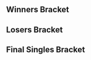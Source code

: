 {{DISPLAYTITLE:MLG Chicago 2005: Singles Bracket}}{{SetGame|melee}}
{{tabs static
|name1=Overview
|link1=MLG/2005/Chicago
|name2=Singles Bracket
|link2=MLG/2005/Chicago/Singles Bracket
|This=2
}}
==Winners Bracket==
{{32DEWBracketA
|r1m1p1=Ken |r1m1p1flag=us |r1m1p1score={{win}} |r1m1win=1
|r1m1p2=Bye |r1m1p2flag= |r1m1p2score=
|r1m2p1=Mr_Iggy |r1m2p1flag= |r1m2p1score=3 |r1m2win=1
|r1m2p2=dmac |r1m2p2flag=us |r1m2p2score=0
|r1m3p1=Drephen |r1m3p1flag=us |r1m3p1score=0 |r1m3win=2
|r1m3p2=Dope |r1m3p2flag= |r1m3p2score=3
|r1m4p1=Caveman |r1m4p1flag=us |r1m4p1score={{win}} |r1m4win=1
|r1m4p2=Bye |r1m4p2flag= |r1m4p2score=
|r1m5p1=Darkrain |r1m5p1flag=us |r1m5p1score={{win}} |r1m5win=1
|r1m5p2=Bye |r1m5p2flag= |r1m5p2score=
|r1m6p1=viperboy |r1m6p1flag=us |r1m6p1score=0 |r1m6win=2
|r1m6p2=PC Chris |r1m6p2flag=us |r1m6p2score=3
|r1m7p1=JoeBushman |r1m7p1flag=us |r1m7p1score=0 |r1m7win=2
|r1m7p2=Hayato |r1m7p2flag=us |r1m7p2score=3
|r1m8p1=Husband |r1m8p1flag=us |r1m8p1score={{win}} |r1m8win=1
|r1m8p2=Bye |r1m8p2flag= |r1m8p2score=

|r1m9p1=KillaOR |r1m9p1flag=us |r1m9p1score={{win}} |r1m9win=1
|r1m9p2=Bye |r1m9p2flag= |r1m9p2score=
|r1m10p1=Cpt Awesome20 |r1m10p1flag= |r1m10p1score=0 |r1m10win=2
|r1m10p2=Joshu |r1m10p2flag=us |r1m10p2score=3
|r1m11p1=KishSquared |r1m11p1flag=us |r1m11p1score=0 |r1m11win=2
|r1m11p2=KrazyJones |r1m11p2flag=us |r1m11p2score=3
|r1m12p1=Eddie |r1m12p1flag=us |r1m12p1score={{win}} |r1m12win=1
|r1m12p2=Bye |r1m12p2flag= |r1m12p2score=
|r1m13p1=Rob$ |r1m13p1flag=us |r1m13p1score={{win}} |r1m13win=1
|r1m13p2=Bye |r1m13p2flag= |r1m13p2score=
|r1m14p1=Vidjogamer |r1m14p1flag=us |r1m14p1score=0 |r1m14win=2
|r1m14p2=NEO |r1m14p2flag=us |r1m14p2score=3
|r1m15p1=KishPrime |r1m15p1flag=us |r1m15p1score=0 |r1m15win=2
|r1m15p2=Zulu |r1m15p2flag=us |r1m15p2score=3
|r1m16p1=ChuDat |r1m16p1flag=us |r1m16p1score={{win}} |r1m16win=1
|r1m16p2=Bye |r1m16p2flag= |r1m16p2score=

|r2m1p1=Ken |r2m1p1flag=us |r2m1p1score=3 |r2m1win=1
|r2m1p2=Mr_Iggy |r2m1p2flag= |r2m1p2score=0
|r2m2p1=Dope |r2m2p1flag=us |r2m2p1score=3 |r2m2win=1
|r2m2p2=Caveman |r2m2p2flag=us |r2m2p2score=0
|r2m3p1=Darkrain |r2m3p1flag=us |r2m3p1score=0 |r2m3win=2
|r2m3p2=PC Chris |r2m3p2flag=us |r2m3p2score=3
|r2m4p1=Hayato |r2m4p1flag=us |r2m4p1score=0 |r2m4win=2
|r2m4p2=Husband |r2m4p2flag=us |r2m4p2score=3
|r2m5p1=KillaOR |r2m5p1flag=us |r2m5p1score=3 |r2m5win=1
|r2m5p2=Joshu |r2m5p2flag=us |r2m5p2score=0
|r2m6p1=KrazyJones |r2m6p1flag=us |r2m6p1score=3 |r2m6win=1
|r2m6p2=Eddie |r2m6p2flag=us |r2m6p2score=0
|r2m7p1=Rob$ |r2m7p1flag=us |r2m7p1score=0 |r2m7win=2
|r2m7p2=NEO |r2m7p2flag=us |r2m7p2score=3
|r2m8p1=Zulu |r2m8p1flag=us |r2m8p1score=0 |r2m8win=2
|r2m8p2=ChuDat |r2m8p2flag=us |r2m8p2score=3

|r3m1p1=Ken |r3m1p1flag=us |r3m1p1score=3 |r3m1win=1
|r3m1p2=Dope |r3m1p2flag=us |r3m1p2score=0
|r3m2p1=PC Chris |r3m2p1flag=us |r3m2p1score=0 |r3m2win=2
|r3m2p2=Husband |r3m2p2flag=us |r3m2p2score=3
|r3m3p1=KillaOR |r3m3p1flag=us |r3m3p1score=0 |r3m3win=2
|r3m3p2=KrazyJones |r3m3p2flag=us |r3m3p2score=3
|r3m4p1=NEO |r3m4p1flag=us |r3m4p1score=3 |r3m4win=1
|r3m4p2=ChuDat |r3m4p2flag=us |r3m4p2score=0

|r4m1p1=Ken |r4m1p1flag=us |r4m1p1score=3 |r4m1win=1
|r4m1p2=Husband |r4m1p2flag=us |r4m1p2score=0
|r4m2p1=KrazyJones |r4m2p1flag=us |r4m2p1score=0 |r4m2win=2
|r4m2p2=NEO |r4m2p2flag=us |r4m2p2score=3
}}
==Losers Bracket==
{{24DELBracketSmwA
|tourneylink=MLG/2005/Chicago
|tourneyname=MLG Chicago 2005
|l1placement=17-24
|l2placement=13-16
|l3placement=9-12
|l4placement=7-8
|l5placement=5-6

|l1m1p1=dmac |l1m1p1flag=us |l1m1p1score=0 |l1m1win=2
|l1m1p2=Zulu |l1m1p2flag=us |l1m1p2score=3
|l1m2p1=Drephen |l1m2p1flag=us |l1m2p1score=0 |l1m2win=2
|l1m2p2=Rob$ |l1m2p2flag=us |l1m2p2score=3
|l1m3p1=viperboy |l1m3p1flag=us |l1m3p1score=0 |l1m3win=2
|l1m3p2=Eddie |l1m3p2flag=us |l1m3p2score=3
|l1m4p1=JoeBushman |l1m4p1flag=us |l1m4p1score=3 |l1m4win=1
|l1m4p2=Joshu |l1m4p2flag=us |l1m4p2score=0
|l1m5p1=KishPrime |l1m5p1flag=us |l1m5p1score=3 |l1m5win=1
|l1m5p2=Mr_Iggy |l1m5p2flag= |l1m5p2score=0
|l1m6p1=Vidjogamer |l1m6p1flag=us |l1m6p1score=3 |l1m6win=1
|l1m6p2=Caveman |l1m6p2flag=us |l1m6p2score=0
|l1m7p1=Darkrain |l1m7p1flag=us |l1m7p1score=3 |l1m7win=1
|l1m7p2=KishSquared |l1m7p2flag=us |l1m7p2score=0
|l1m8p1=Cpt Awesome20 |l1m8p1flag= |l1m8p1score=0 |l1m8win=2
|l1m8p2=Hayato |l1m8p2flag=us |l1m8p2score=3

|l2m1p1=Zulu |l2m1p1flag=us |l2m1p1score=3 |l2m1win=1
|l2m1p2=Rob$ |l2m1p2flag=us |l2m1p2score=0
|l2m2p1=Eddie |l2m2p1flag=us |l2m2p1score=3 |l2m2win=1
|l2m2p2=JoeBushman |l2m2p2flag=us |l2m2p2score=0
|l2m3p1=KishPrime |l2m3p1flag=us |l2m3p1score=0 |l2m3win=2
|l2m3p2=Vidjogamer |l2m3p2flag=us |l2m3p2score=3
|l2m4p1=Darkrain |l2m4p1flag=us |l2m4p1score=3 |l2m4win=1
|l2m4p2=Hayato |l2m4p2flag=us |l2m4p2score=0

|l3m1p1=Dope |l3m1p1flag=us |l3m1p1score=3 |l3m1win=1
|l3m1p2=Zulu |l3m1p2flag=us |l3m1p2score=0
|l3m2p1=PC Chris |l3m2p1flag=us |l3m2p1score=3 |l3m2win=1
|l3m2p2=Eddie |l3m2p2flag=us |l3m2p2score=0
|l3m3p1=ChuDat |l3m3p1flag=us |l3m3p1score=0 |l3m3win=2
|l3m3p2=Vidjogamer |l3m3p2flag=us |l3m3p2score=3
|l3m4p1=KillaOR |l3m4p1flag=us |l3m4p1score=2 |l3m4win=1
|l3m4p2=Darkrain |l3m4p2flag=us |l3m4p2score=3

|l4m1p1=Dope |l4m1p1flag=us |l4m1p1score=0 |l4m1win=2
|l4m1p2=PC Chris |l4m1p2flag=us |l4m1p2score=3
|l4m2p1=Vidjogamer |l4m2p1flag=us |l4m2p1score=3 |l4m2win=1
|l4m2p2=Darkrain |l4m2p2flag=us |l4m2p2score=0

|l5m1p1=KrazyJones |l5m1p1flag=us |l5m1p1score=0 |l5m1win=2
|l5m1p2=PC Chris |l5m1p2flag=us |l5m1p2score=3

|l5m2p1=Husband |l5m2p1flag=us |l5m2p1score=3 |l5m2win=1
|l5m2p2=Vidjogamer |l5m2p2flag=us |l5m2p2score=0
|l5m2p1char1=marth |l5m2p2char1=peach |l5m2p1stock1=1 |l5m2p2stock1=0 |l5m2win1=1 |l5m2stage1=Final Destination
|l5m2p1char2=marth |l5m2p2char2=peach |l5m2p1stock2=0 |l5m2p2stock2=2 |l5m2win2=2 |l5m2stage2=Mute City
|l5m2p1char3=marth |l5m2p2char3=peach |l5m2p1stock3=0 |l5m2p2stock3=3 |l5m2win3=2 |l5m2stage3=Battlefield
|l5m2p1char4=marth |l5m2p2char4=peach |l5m2p1stock4=2 |l5m2p2stock4=0 |l5m2win4=1 |l5m2stage4=Pokémon Stadium
|l5m2p1char5=marth |l5m2p2char5=peach |l5m2p1stock5=1 |l5m2p2stock5=0 |l5m2win5=1 |l5m2stage5=Kongo Jungle
|l5m2date=
|l5m2details={{BracketMatchDetails|reddit=|comment=|vodgame1=https://youtu.be/-sulOBz-itU|vodgame2=https://youtu.be/L9m43cD_n1c|vodgame3=https://youtu.be/YBFBtnSV1PU|vodgame4=https://youtu.be/aOTuyGHkNoc|vodgame5=https://youtu.be/k8mN0DBGYqM}}
}}
<onlyinclude>
==Final Singles Bracket==
{{DEFinalSmwBracket
|tourneylink=MLG/2005/Chicago
|tourneyname=MLG Chicago 2005
|l1placement=4
|r2placement=3
|r3loserplacement=2
|r3winnerplacement=1
|export_score=true
|column-width=170

<!-- FROM WINNERS -->
|r1m1p1=Ken |r1m1p1flag=us |r1m1p1score=3
|r1m1p2=NEO |r1m1p2flag=us |r1m1p2score=2
|r1m1win=1
|r1m1p1char1=marth |r1m1p2char1=marth |r1m1p1stock1=0 |r1m1p2stock1=1 |r1m1win1=2 |r1m1stage1=Final Destination
|r1m1p1char2=fox |r1m1p2char2=marth |r1m1p1stock2=2 |r1m1p2stock2=0 |r1m1win2=1 |r1m1stage2=Pokémon Stadium
|r1m1p1char3=marth |r1m1p2char3=marth |r1m1p1stock3=2 |r1m1p2stock3=0 |r1m1win3=1 |r1m1stage3=Dream Land
|r1m1p1char4=marth |r1m1p2char4=sheik |r1m1p1stock4=0 |r1m1p2stock4=1 |r1m1win4=2 |r1m1stage4=Fountain of Dreams
|r1m1p1char5=fox |r1m1p2char5=roy |r1m1p1stock5=1 |r1m1p2stock5=0 |r1m1win5=1 |r1m1stage5=Onett
|r1m1date=
|r1m1details={{BracketMatchDetails|reddit=|comment=|vodgame1=https://youtu.be/acIgU8U3SK0|vodgame2=https://youtu.be/HTOmq_a0zAY|vodgame3=https://youtu.be/_LLGV6LAca8|vodgame4=https://youtu.be/Y4NgGuLYBzQ|vodgame5=https://youtu.be/dzi7caNIe9E}}

<!-- FROM LOSERS -->
|l1m1p1=PC Chris |l1m1p1flag=us |l1m1p1score=3
|l1m1p2=Husband |l1m1p2flag=us |l1m1p2score=1
|l1m1win=1

<!-- LOSERS FINALS -->
|r2m1p1=NEO |r2m1p1flag=us |r2m1p1score=3
|r2m1p2=PC Chris |r2m1p2flag=us |r2m1p2score=0
|r2m1win=1

<!-- GRAND FINALS -->
|r3m1p1=Ken |r3m1p1flag=us |r3m1p1score=3
|r3m1p2=NEO |r3m1p2flag=us |r3m1p2score=1
|r3m1win=1
|r3m1p1char1=marth |r3m1p2char1=marth |r3m1p1stock1=3 |r3m1p2stock1=0 |r3m1win1=1 |r3m1stage1=Fountain of Dreams
|r3m1p1char2=marth |r3m1p2char2=marth |r3m1p1stock2=0 |r3m1p2stock2=2 |r3m1win2=2 |r3m1stage2=Final Destination
|r3m1p1char3=marth |r3m1p2char3=roy |r3m1p1stock3=3 |r3m1p2stock3=0 |r3m1win3=1 |r3m1stage3=Battlefield
|r3m1p1char4=marth |r3m1p2char4=sheik |r3m1p1stock4=2 |r3m1p2stock4=0 |r3m1win4=1 |r3m1stage4=Pokémon Stadium
|r3m1date=
|r3m1details={{BracketMatchDetails|reddit=|comment=|vodgame1=https://youtu.be/BrdTLdrT9yU|vodgame2=https://youtu.be/fBo9DuJGfN4|vodgame3=https://youtu.be/94wBuckhg_c|vodgame4=https://youtu.be/qsqTuFH_590}}
}}
</onlyinclude>
